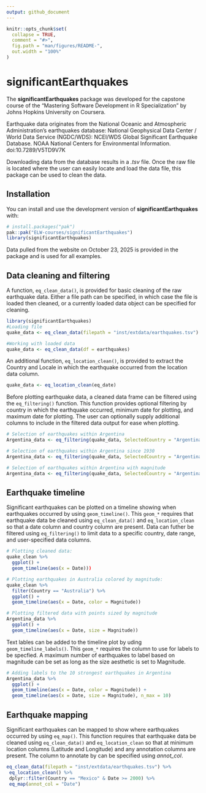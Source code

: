 ```yaml
---
output: github_document
---
```


<!-- README.md is generated from README.Rmd. Please edit that file -->

```r
knitr::opts_chunk$set(
  collapse = TRUE,
  comment = "#>",
  fig.path = "man/figures/README-",
  out.width = "100%"
)
```

# significantEarthquakes

<!-- badges: start -->
<!-- badges: end -->

The **significantEarthquakes** package was developed for the capstone course of the "Mastering Software Development in R Specialization" by Johns Hopkins University on Coursera.

Earthquake data originates from the National Oceanic and Atmospheric Administration's earthquakes database: 
National Geophysical Data Center / World Data Service (NGDC/WDS): NCEI/WDS Global Significant Earthquake Database. NOAA National Centers for Environmental Information. doi:10.7289/V5TD9V7K

Downloading data from the database results in a *.tsv* file. Once the raw file is located where the user can easily locate and load the data file, this package can be used to clean the data.

## Installation

You can install and use the development version of **significantEarthquakes** with: 

``` r 
# install.packages("pak")
pak::pak("ELW-courses/significantEarthquakes")
library(significantEarthquakes)
```
Data pulled from the website on October 23, 2025 is provided in the package and is used for all examples.


## Data cleaning and filtering

A function, `eq_clean_data()`, is provided for basic cleaning of the raw earthquake data. Either a file path can be specified, in which case the file is loaded then cleaned, or a currently loaded data object can be specified for cleaning.

``` r
library(significantEarthquakes)
#Loading file
quake_data <- eq_clean_data(filepath = "inst/extdata/earthquakes.tsv")

#Working with loaded data
quake_data <- eq_clean_data(df = earthquakes)
```

An additional function, `eq_location_clean()`, is provided to extract the Country and Locale in which the earthquake occurred from the location data column.

``` r
quake_data <- eq_location_clean(eq_date)
```

Before plotting earthquake data, a cleaned data frame can be filtered using the `eq_filtering()` function. This function provides optional filtering by country in which the earthquake occurred, minimum date for plotting, and maximum date for plotting. The user can optionally supply additional columns to include in the filtered data output for ease when plotting.

``` r
# Selection of earthquakes within Argentina
Argentina_data <- eq_filtering(quake_data, SelectedCountry = "Argentina")

# Selection of earthquakes within Argentina since 1930
Argentina_data <- eq_filtering(quake_data, SelectedCountry = "Argentina", MinDate = "1930-01-01")

# Selection of earthquakes within Argentina with magnitude
Argentina_data <- eq_filtering(quake_data, SelectedCountry = "Argentina", groupingBy = c("Magnitude"))
```

## Earthquake timeline

Significant earthquakes can be plotted on a timeline showing when earthquakes occurred by using `geom_timeline()`. This `geom_*` requires that earthquake data be cleaned using `eq_clean_data()` and `eq_location_clean` so that a date column and country column are present. Data can futher be filtered using `eq_filtering()` to limit data to a specific country, date range, and user-specified data columns. 

``` r
# Plotting cleaned data:
quake_clean %>%
  ggplot() +
  geom_timeline(aes(x = Date)))

# Plotting earthquakes in Australia colored by magnitude:
quake_clean %>%
  filter(Country == "Australia") %>%
  ggplot() +
  geom_timeline(aes(x = Date, color = Magnitude))

# Plotting filtered data with points sized by magnitude
Argentina_data %>%
  ggplot() +
  geom_timeline(aes(x = Date, size = Magnitude))
```
Text lables can be added to the timeline plot by uding `geom_timeline_labels()`. This `geom_*` requires the column to use for labels to be specfied. A maximum number of earthquakes to label based on magnitude can be set as long as the size aesthetic is set to Magnitude.

``` r 
# Adding labels to the 10 strongest earthquakes in Argentina
Argentina_data %>%
  ggplot() +
  geom_timeline(aes(x = Date, color = Magnitude)) +
  geom_timeline(aes(x = Date, size = Magnitude), n_max = 10)
```

## Earthquake mapping

Significant earthquakes can be mapped to show where earthquakes occurred by using `eq_map()`. This function requires that earthquake data be cleaned using `eq_clean_data()` and `eq_location_clean` so that at minimum location columns (Latitude and Longitude) and any annotation columns are present. The column to annotate by can be specified using *annot_col*.

``` r
eq_clean_data(filepath = "inst/extdata/earthquakes.tsv") %>%
 eq_location_clean() %>%
 dplyr::filter(Country == "Mexico" & Date >= 2000) %>%
 eq_map(annot_col = "Date")
```
